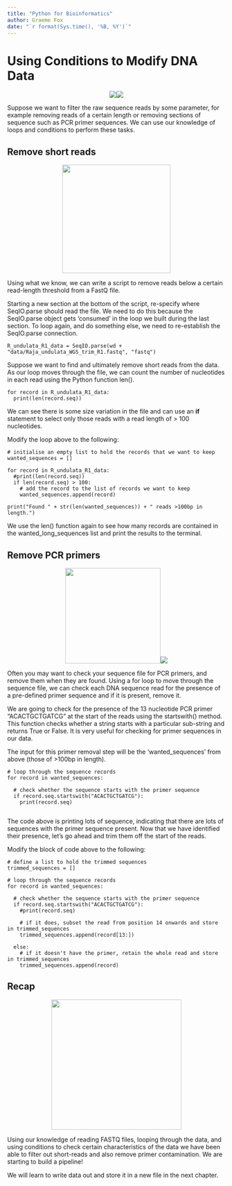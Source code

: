 ```yaml
---
title: "Python for Bioinformatics"
author: Graeme Fox
date: "`r format(Sys.time(), '%B, %Y')`"
---
```


# Using Conditions to Modify DNA Data
<center>![](images/checks.jpeg){}![](images/DNA_icon2.png){}</center>

Suppose we want to filter the raw sequence reads by some parameter, for example removing reads of a certain length
or removing sections of sequence such as PCR primer sequences. We can use our knowledge of loops and conditions
to perform these tasks.

## Remove short reads
<center>![](images/comp_filter.png){height=250px}</center>

Using what we know, we can write a script to remove reads below a certain read-length threshold from a FastQ file.

Starting a new section at the bottom of the script, re-specify where SeqIO.parse should read the file. We need to do this because the SeqIO.parse object gets 'consumed' in the loop we built during the last section. To loop again, and do something else, we need to re-establish the SeqIO.parse connection.

```
R_undulata_R1_data = SeqIO.parse(wd + "data/Raja_undulata_WGS_trim_R1.fastq", "fastq")
```

Suppose we want to find and ultimately remove short reads from the data. As our loop moves through the file, we can count the number of nucleotides in each read using the Python function len().

```
for record in R_undulata_R1_data:
  print(len(record.seq))
```

We can see there is some size variation in the file and can use an <b>if</b> statement to select only those reads with a read length of > 100 nucleotides.


Modify the loop above to the following:

```
# initialise an empty list to hold the records that we want to keep
wanted_sequences = []

for record in R_undulata_R1_data:
  #print(len(record.seq))
  if len(record.seq) > 100:
    # add the record to the list of records we want to keep
    wanted_sequences.append(record)

print("Found " + str(len(wanted_sequences)) + " reads >100bp in length.")
```

We use the len() function again to see how many records are contained in the wanted_long_sequences list and print the results to the terminal.

## Remove PCR primers
<center>![](images/cut.png){height=220px}![](images/../images/DNA_icon.png){}</center>

Often you may want to check your sequence file for PCR primers, and remove them when they are found.
Using a for loop to move through the sequence file, we can check each DNA sequence read for the presence of a 
pre-defined primer sequence and if it is present, remove it.

We are going to check for the presence of the 13 nucleotide PCR primer "ACACTGCTGATCG" at the start of the reads using the startswith() method.
This function checks whether a string starts with a particular sub-string and returns True or False. It is very useful for checking for primer sequences in our data.

The input for this primer removal step will be the 'wanted_sequences' from above (those of >100bp in length). 

```
# loop through the sequence records
for record in wanted_sequences:
  
  # check whether the sequence starts with the primer sequence
  if record.seq.startswith("ACACTGCTGATCG"):
    print(record.seq)
  
```

The code above is printing lots of sequence, indicating that there are lots of sequences with the primer sequence present.
Now that we have identified their presence, let's go ahead and trim them off the start of the reads.

Modify the block of code above to the following:

```
# define a list to hold the trimmed sequences
trimmed_sequences = []

# loop through the sequence records
for record in wanted_sequences:
  
  # check whether the sequence starts with the primer sequence
  if record.seq.startswith("ACACTGCTGATCG"):
    #print(record.seq)
    
    # if it does, subset the read from position 14 onwards and store in trimmed_sequences
    trimmed_sequences.append(record[13:])
  
  else:
    # if it doesn't have the primer, retain the whole read and store in trimmed_sequences
    trimmed_sequences.append(record)
```

## Recap

<center>![](../images/recap.webp){height=300px}</center>

Using our knowledge of reading FASTQ files, looping through the data, and using conditions to check certain characteristics of the data we have been able to filter out short-reads and also remove primer contamination. We are starting to build a pipeline!

We will learn to write data out and store it in a new file in the next chapter.